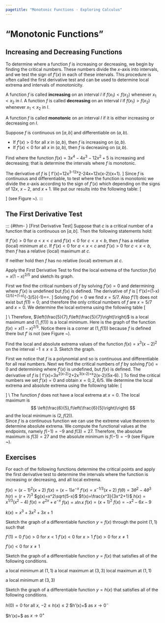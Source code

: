 ```yaml
---
pagetitle: "Monotonic Functions - Exploring Calculus"
---
```

# "Monotonic Functions"


## Increasing and Decreasing Functions

To determine where a function $f$ is increasing or decreasing, we begin by finding the critical numbers. 
These numbers divide the $x$-axis into intervals, and we test the sign of $f'(x)$ in each of these intervals. 
This procedure is often called the first derivative test and can be used to determine local extrema and intervals of monotonicity.


::: {#def- }  
A function $f$ is called \index{increasing} **increasing**  on an interval $I$ if $f\left(x_1\right)<f\left(x_2\right)$ whenever $x_1<x_2$ in $I.$ 
A function $f$ is called \index{decreasing} **decreasing**  on an interval $I$ if $f\left(x_1\right)>f\left(x_2\right)$ whenever $x_1<x_2$ in $I.$ 
::: 


::: {#def- }  
A function $f$ is called \index{monotonic} **monotonic**  on an interval $I$ if it is either increasing or decreasing on $I.$ 
::: 


::: {#thm- }  
Suppose $f$ is continuous on $[a,b]$ and differentiable on $(a,b).$
 
- If $f'(x)>0$ for all $x$ in $(a,b),$ then $f$ is increasing on $(a,b).$
- If $f'(x)<0$ for all $x$ in $(a,b),$ then $f$ is decreasing on $(a,b).$ 
 
::: 


::: {#exm- }  
Find where the function $f(x)=3x^4-4x^3-12x^2+5$ is increasing and decreasing; that is determine the intervals where $f$ is monotonic.
::: 

\begin{figure}[h]
\begin{center}
{\includegraphics[width= 120pt,height= 120pt]{_includes/monotonic-functions-and-the-first-derivative-test-1.pdf}}
\caption{$f(x)=3x^4-4x^3-12x^2+5$}
\label{fig:graph9}
\end{center}
\end{figure}

::: {.solution } 
The derivative of $f$ is 
\[
f'(x)=12x^3-12x^2-24x=12x(x-2)(x+1).
\] 
Since $f$ is continuous and differentiable, to test where the function is monotonic we divide the $x$-axis according to the sign of $f'(x)$ which depending on the signs of $12x,$ $x-2,$ and $x+1.$ 
We put our results into the following table: 
\[
\begin{array}{c|c|c|c|c|l}
  \text{Interval}  &  12x  &  x-2  &  x+1  &  f'(x)\text{
   } & f \\ \hline
 x<-1 & - & - & - & - & \text{decreasing on } (-\infty ,-1) \\
 -1<x<0 & - & - & + & + & \text{increasing on } (-1,0) \\
 0<x<2 & + & - & + & - & \text{decreasing on } (0,2) \\
 x>2 & + & + & + & + & \text{increasing on } (2,\infty )
\end{array}
\]
(see Figure ~\ref{fig:graph9}). 
 ::: 

## The First Derivative Test


::: {#thm- } [First Derivative Test] 
Suppose that $c$ is a critical number of a function that is continuous on $[a,b].$ 
Then the following statements hold: 
 
\item If $f'(x)>0$ for $a<x<c$ and $f'(x)<0$ for $c<x<b,$ then $f$ has a relative (local) minimum at $c.$ 
\item If $f'(x)<0$ for $a<x<c$ and $f'(x)>0$ for $c<x<b,$ then $f$ has a relative (local) maximum at $c.$ 
\item If neither hold then $f$ has no relative (local) extremum at $c.$ 
 
::: 


::: {#exm- }  
Apply the First Derivative Test to find the local extrema of the function $f(x)=x(1-x)^{2/5}$ and sketch its graph.
::: 

\begin{figure}[h]
\begin{center}
{\includegraphics[width= 120pt,height= 120pt]{_includes/monotonic-functions-and-the-first-derivative-test-2.pdf}}
\caption{$f(x)=x(1-x)^{2/5}$}
\label{fig:graph10}
\end{center}
\end{figure}

::: {.solution } 
First we find the critical numbers of $f$ by solving $f'(x)=0$ and determining where $f'(x)$ is undefined but
$f(x)$ is defined. 
The derivative of $f$ is 
\[
f'(x)=(1-x)^{2/5}+\frac{2x}{5}(1-x)^{-3/5}(-1)=\frac{5(1-x)-2x}{5(1-x)^{3/5}}=\frac{5-7x}{5(1-x)^{3/5}}.
\] 
Solving $f'(x)=0$ we find $x=5/7.$ 
Also $f'(1)$ does not exist but $f(1)=0;$ and therefore the only critical numbers of $f$ are $x=5/7$ and $x=0.$ 
We determine the local extrema using the following table 
\[
\begin{array}{c|c|c|c|l}
  \text{Interval}  &  5-7x  &  (1-x)^{3/5}  &  f'(x)  & f(x) \\ \hline
 x<\frac{5}{7} & + & + & + & \text{ increasing on} \left(-\infty ,\frac{5}{7}\right) \\
 \frac{5}{7}<x<1 & - & + & - & \text{ decreasing on} \left(\frac{5}{7},1\right) \\
 x>1 & - & - & + & \text{ increasing on }(1,+\infty )
\end{array}
\] \\
Therefore, $\left(\frac{5}{7},f\left(\frac{5}{7}\right)\right)$ is a local maximum and $(1,f(1))$ is a local minimum. 
Here is the graph of the function $f(x)=x(1-x)^{2/5}.$ 
Notice there is a corner at $(1,f(1))$ because $f$ is defined there but $f'$ is not (see Figure ~\ref{fig:graph10}). 
::: 


::: {#exm- }  
Find the local and absolute extrema values of the function $f(x)=x^3(x-2)^2$ on the interval $-1\leq  x\leq  3.$ 
Sketch the graph. 
::: 

\begin{figure}[h]
\begin{center}
{\includegraphics[width= 180pt]{_includes/monotonic-functions-and-the-first-derivative-test-3.pdf}}
\caption{$f(x)=x^3(x-2)^2$}
\label{fig:graph11}
\end{center}
\end{figure}

::: {.solution } 
First we notice that $f$ is a polynomial and so is continuous and differentiable for all real numbers. 
Next we find the critical numbers of $f$ by solving $f'(x)=0$ and determining where $f'(x)$ is undefined, but $f(x)$ is defined. 
The derivative of $f$ is 
\[
f'(x)=3x^2(x-2)^2+2x^3(x-2)=x^2(x-2)(5x-6).
\] 
To find the critical numbers we set $f'(x)=0$ and obtain $x=0,2,6/5.$ 
We determine the local extrema and absolute extrema using the following table:
\[
\begin{array}{c|c|c|c|c|l}
  \text{Interval}  &  x^2  &  x-2  &  5x-6  &  f'(x)\text{ } & f \\ \hline
 -1<x<0 & + & - & - & + & \text{ increasing on} (-1,0) \\
 0<x<\frac{6}{5} & + & - & - & + & \text{ increasing on } \left(0,\frac{6}{5}\right) \\
 \frac{6}{5}<x<2 & + & - & + & - & \text{ decreasing on }\left(\frac{6}{5},2\right) \\
 2<x<3 & + & + & + & + & \text{ increasing on } (2,3)
\end{array}
\] \\
The function $f$ does not have a local extrema at $x=0.$ 
The local maximum is 
$$
\left(\frac{6}{5},f\left(\frac{6}{5}\right)\right)
$$ 
and the local minimum is $(2,f(2)).$  
Since $f$ is a continuous function we can use the extreme value theorem to determine absolute extrema. 
We compute the functional values at the endpoints, namely $f(-1)=-9$ and $f(3)=27.$
Therefore, the absolute maximum is $f(3)=27$ and the absolute minimum is $f(-1)=-9$ (see Figure ~\ref{fig:graph11}). 
::: 



## Exercises

::: {#exr- } 
For each of the following functions determine the critical points and apply the first derivative test to determine the intervals where the function is increasing or decreasing, and all local extrema. 
 
\item 
$f(x)=(x-1)^2(x+2)$
\item 
$f(x)=(x-1)e^{-x}$
\item 
$f'(x)=x^{-1/3}(x+2)$
\item 
$f(\theta )=3\theta ^2-4\theta ^3$ 
\item 
$h(r)=(r+7)^3$
\item 
$g(x)=x^2\sqrt{5-x}$
\item 
$f(x)=\frac{x^3}{3x^2+1}$ 
\item 
$h(x)=x^{1/3}\left(x^2-4\right)$ 
\item 
$f(x)=e^{2x}+e^{-x}$ 
\item 
$f(x)=x \ln  x$ 
\item 
$f(x)=(x+1)^2$
\item 
$f(x)=-x^2-6x-9$ 
\item 
$k(x)=x^3+3x^2+3x+1$ 
 
::: 

::: {#exr- } 
Sketch the graph of a differentiable function $y=f(x)$ through the point $(1,1)$ such that 
 
\item $f'(1)=0$
\item $f'(x)>0$ for $x<1$ 
\item $f'(x)<0$ for $x>1$
\item $f'(x)>0$ for $x\neq 1$ 
\item $f'(x)<0$ for $x\neq 1$ 
 
::: 

::: {#exr- } 
Sketch the graph of a differentiable function $y=f(x)$ that satisfies all of the following conditions.
 
\item a local minimum at $(1,1)$
\item a local maximum at $(3,3)$
\item local maximum at $(1,1)$
\item a local minimum at $(3,3)$ 
 
::: 

::: {#exr- } 
Sketch the graph of a differentiable function $y=h(x)$ that satisfies all of the following conditions.
 
\item $h(0)=0$ 
\item  for all $x$, $-2\leq h(x)\leq 2$ 
\item $h'(x)\to +\infty $ as $x\to 0^-$
\item $h'(x)\to +\infty $ as $x\to 0^+$ 
 
::: 


